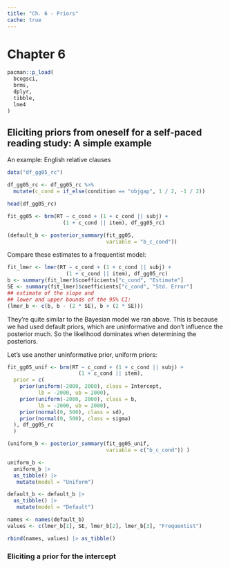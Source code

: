 ```yaml
---
title: "Ch. 6 - Priors"
cache: true
---
```



# Chapter 6

```r
pacman::p_load(
  bcogsci,
  brms,
  dplyr,
  tibble,
  lme4
)
```

## Eliciting priors from oneself for a self-paced reading study: A simple example

An example: English relative clauses

```r
data("df_gg05_rc")
```


```r
df_gg05_rc <- df_gg05_rc %>%
  mutate(c_cond = if_else(condition == "objgap", 1 / 2, -1 / 2))
```


```r
head(df_gg05_rc)
```


```r
fit_gg05 <- brm(RT ~ c_cond + (1 + c_cond || subj) +
                  (1 + c_cond || item), df_gg05_rc)
```

```r
(default_b <- posterior_summary(fit_gg05,
                                variable = "b_c_cond"))
```


Compare these estimates to a frequentist model:

```r
fit_lmer <- lmer(RT ~ c_cond + (1 + c_cond || subj) +
                   (1 + c_cond || item), df_gg05_rc)
b <- summary(fit_lmer)$coefficients["c_cond", "Estimate"]
SE <- summary(fit_lmer)$coefficients["c_cond", "Std. Error"]
## estimate of the slope and
## lower and upper bounds of the 95% CI:
(lmer_b <- c(b, b - (2 * SE), b + (2 * SE)))
```

They're quite similar to the Bayesian model we ran above. This is because we had used default priors, which are uninformative and don't influence the posterior much. So the likelihood dominates when determining the posteriors.

Let's use another uninformative prior, uniform priors:

```r
fit_gg05_unif <- brm(RT ~ c_cond + (1 + c_cond || subj) +
                       (1 + c_cond || item),
  prior = c(
    prior(uniform(-2000, 2000), class = Intercept,
          lb = -2000, ub = 2000),
    prior(uniform(-2000, 2000), class = b,
          lb = -2000, ub = 2000),
    prior(normal(0, 500), class = sd),
    prior(normal(0, 500), class = sigma)
  ), df_gg05_rc
  )
```

```r
(uniform_b <- posterior_summary(fit_gg05_unif, 
                                variable = c("b_c_cond")) )
```

```r
uniform_b <-
  uniform_b |> 
  as_tibble() |> 
   mutate(model = "Uniform")

default_b <- default_b |> 
  as_tibble() |> 
   mutate(model = "Default")

names <- names(default_b)
values <- c(lmer_b[1], SE, lmer_b[2], lmer_b[3], "Frequentist")

rbind(names, values) |> as_tibble()
```

### Eliciting a prior for the intercept






